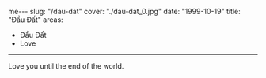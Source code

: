 me---
slug: "/dau-dat"
cover: "./dau-dat_0.jpg"
date: "1999-10-19"
title: "Đầu Đất"
areas:
  - Đầu Đất
  - Love
---

Love you until the end of the world.